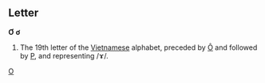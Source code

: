 ==Letter==
'''Ơ''' '''ơ'''

#The 19th letter of the [[Vietnamese]] alphabet, preceded by [[Ô]] and followed by [[P]], and representing /ɤ/.
[[Category:Latin letters|O]]